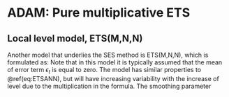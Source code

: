 # ADAM: Pure multiplicative ETS

## Local level model, ETS(M,N,N)
Another model that underlies the SES method is ETS(M,N,N), which is formulated as:
\begin{equation}
  \begin{split}
    y_{t} &= l_{t-1}(1 + \epsilon_t) \\
    l_t &= l_{t-1} (1 + \alpha \epsilon_t)
  \end{split} .
  (\#eq:ETSMNN)
\end{equation}
Note that in this model it is typically assumed that the mean of error term $\epsilon_t$ is equal to zero. The model has similar properties to \@ref(eq:ETSANN), but will have increasing variability with the increase of level due to the multiplication in the formula. The smoothing parameter
